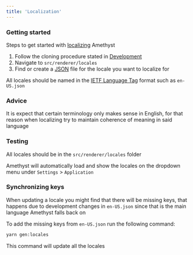 ```yaml
---
title: 'Localization'
---
```


### Getting started

Steps to get started with [localizing](https://en.wikipedia.org/wiki/Internationalization_and_localization) Amethyst

1. Follow the cloning procedure stated in [Development](/development)
2. Navigate to `src/renderer/locales`
3. Find or create a [JSON](https://en.wikipedia.org/wiki/JSON#Syntax) file for the locale you want to localize for

<Tip>All locales should be named in the [IETF Language Tag](https://en.wikipedia.org/wiki/IETF_language_tag) format such as `en-US.json`</Tip>

### Advice

It is expect that certain terminology only makes sense in English, for that reason when localizing try to maintain coherence of meaning in said language

### Testing

All locales should be in the `src/renderer/locales` folder

Amethyst will automatically load and show the locales on the dropdown menu under `Settings` > `Application`

### Synchronizing keys

When updating a locale you might find that there will be missing keys, that happens due to development changes in `en-US.json` since that is the main language Amethyst falls back on

To add the missing keys from `en-US.json` run the following command:
```bash
yarn gen:locales
```
<Note>This command will update all the locales</Note>